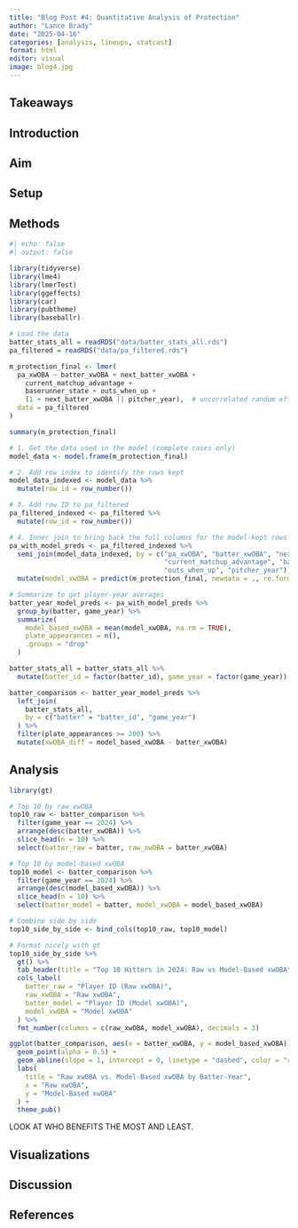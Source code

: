 ```yaml
---
title: "Blog Post #4: Quantitative Analysis of Protection"
author: "Lance Brady"
date: "2025-04-16"
categories: [analysis, lineups, statcast]
format: html
editor: visual
image: blog4.jpg
---
```


## Takeaways

## Introduction

## Aim

## Setup

## Methods
```r
#| echo: false
#| output: false

library(tidyverse)
library(lme4)
library(lmerTest)
library(ggeffects)
library(car)
library(pubtheme)
library(baseballr)

# Load the data
batter_stats_all = readRDS("data/batter_stats_all.rds")
pa_filtered = readRDS("data/pa_filtered.rds")

m_protection_final <- lmer(
  pa_xwOBA ~ batter_xwOBA + next_batter_xwOBA +
    current_matchup_advantage + 
    baserunner_state + outs_when_up +
    (1 + next_batter_xwOBA || pitcher_year),  # uncorrelated random effects
  data = pa_filtered
)

summary(m_protection_final)
```


```r
# 1. Get the data used in the model (complete cases only)
model_data <- model.frame(m_protection_final)

# 2. Add row index to identify the rows kept
model_data_indexed <- model_data %>%
  mutate(row_id = row_number())

# 3. Add row ID to pa_filtered
pa_filtered_indexed <- pa_filtered %>%
  mutate(row_id = row_number())

# 4. Inner join to bring back the full columns for the model-kept rows
pa_with_model_preds <- pa_filtered_indexed %>%
  semi_join(model_data_indexed, by = c("pa_xwOBA", "batter_xwOBA", "next_batter_xwOBA",
                                       "current_matchup_advantage", "baserunner_state",
                                       "outs_when_up", "pitcher_year")) %>%
  mutate(model_xwOBA = predict(m_protection_final, newdata = ., re.form = NA))

# Summarize to get player-year averages
batter_year_model_preds <- pa_with_model_preds %>%
  group_by(batter, game_year) %>%
  summarize(
    model_based_xwOBA = mean(model_xwOBA, na.rm = TRUE),
    plate_appearances = n(),
    .groups = "drop"
  )
```

```r
batter_stats_all = batter_stats_all %>%
  mutate(batter_id = factor(batter_id), game_year = factor(game_year))

batter_comparison <- batter_year_model_preds %>%
  left_join(
    batter_stats_all,
    by = c("batter" = "batter_id", "game_year")
  ) %>%
  filter(plate_appearances >= 200) %>%
  mutate(xwOBA_diff = model_based_xwOBA - batter_xwOBA)
```

## Analysis
```r

library(gt)

# Top 10 by raw xwOBA
top10_raw <- batter_comparison %>%
  filter(game_year == 2024) %>%
  arrange(desc(batter_xwOBA)) %>%
  slice_head(n = 10) %>%
  select(batter_raw = batter, raw_xwOBA = batter_xwOBA)

# Top 10 by model-based xwOBA
top10_model <- batter_comparison %>%
  filter(game_year == 2024) %>%
  arrange(desc(model_based_xwOBA)) %>%
  slice_head(n = 10) %>%
  select(batter_model = batter, model_xwOBA = model_based_xwOBA)

# Combine side by side
top10_side_by_side <- bind_cols(top10_raw, top10_model)

# Format nicely with gt
top10_side_by_side %>%
  gt() %>%
  tab_header(title = "Top 10 Hitters in 2024: Raw vs Model-Based xwOBA") %>%
  cols_label(
    batter_raw = "Player ID (Raw xwOBA)",
    raw_xwOBA = "Raw xwOBA",
    batter_model = "Player ID (Model xwOBA)",
    model_xwOBA = "Model xwOBA"
  ) %>%
  fmt_number(columns = c(raw_xwOBA, model_xwOBA), decimals = 3)
```

```r
ggplot(batter_comparison, aes(x = batter_xwOBA, y = model_based_xwOBA)) +
  geom_point(alpha = 0.5) +
  geom_abline(slope = 1, intercept = 0, linetype = "dashed", color = "red") +
  labs(
    title = "Raw xwOBA vs. Model-Based xwOBA by Batter-Year",
    x = "Raw xwOBA",
    y = "Model-Based xwOBA"
  ) +
  theme_pub()
```

LOOK AT WHO BENEFITS THE MOST AND LEAST.

## Visualizations

## Discussion

## References

